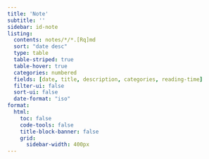 ```yaml
---
title: 'Note'
subtitle: ''
sidebar: id-note
listing:
  contents: notes/*/*.[Rq]md
  sort: "date desc"
  type: table
  table-striped: true
  table-hover: true
  categories: numbered
  fields: [date, title, description, categories, reading-time]
  filter-ui: false
  sort-ui: false
  date-format: "iso"
format: 
  html:
    toc: false
    code-tools: false
    title-block-banner: false
    grid:
      sidebar-width: 400px
---
```

